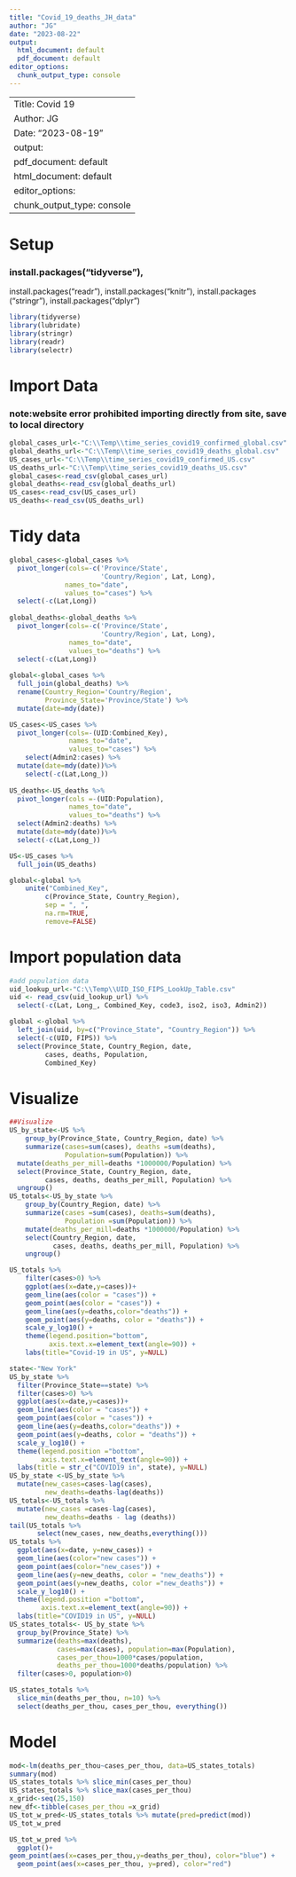 ---
title: "Covid_19_deaths_JH_data"
author: "JG"
date: "2023-08-22"
output:
  html_document: default
  pdf_document: default
editor_options:
  chunk_output_type: console
---
---
Title: Covid 19
Author: JG
Date: "2023-08-19"
output:
  pdf_document: default
  html_document: default
editor_options: 
  chunk_output_type: console
---

# Setup

### install.packages("tidyverse"), 
install.packages("readr"), install.packages("knitr"), 
install.packages ("stringr"), install.packages("dplyr") 

```{r, setup, warning=FALSE}
library(tidyverse) 
library(lubridate) 
library(stringr) 
library(readr) 
library(selectr)
```
# Import Data
### note:website error prohibited importing directly from site, save to local directory
```{r, import data, results=FALSE, warning=FALSE}
global_cases_url<-"C:\\Temp\\time_series_covid19_confirmed_global.csv"
global_deaths_url<-"C:\\Temp\\time_series_covid19_deaths_global.csv"
US_cases_url<-"C:\\Temp\\time_series_covid19_confirmed_US.csv"
US_deaths_url<-"C:\\Temp\\time_series_covid19_deaths_US.csv"
global_cases<-read_csv(global_cases_url)
global_deaths<-read_csv(global_deaths_url)
US_cases<-read_csv(US_cases_url)
US_deaths<-read_csv(US_deaths_url)
```


# Tidy data

```{r, tidy_global_data, results=FALSE, warning=FALSE}
global_cases<-global_cases %>% 
  pivot_longer(cols=-c('Province/State', 
                       'Country/Region', Lat, Long), 
              names_to="date",
              values_to="cases") %>% 
  select(-c(Lat,Long))
 
global_deaths<-global_deaths %>%
  pivot_longer(cols=-c('Province/State',
                       'Country/Region', Lat, Long),
               names_to="date",
               values_to="deaths") %>%
  select(-c(Lat,Long))
  
global<-global_cases %>%
  full_join(global_deaths) %>%
  rename(Country_Region='Country/Region',
         Province_State='Province/State') %>%
  mutate(date=mdy(date))

US_cases<-US_cases %>%
  pivot_longer(cols=-(UID:Combined_Key),
               names_to="date",
               values_to="cases") %>%
    select(Admin2:cases) %>%
  mutate(date=mdy(date))%>%
    select(-c(Lat,Long_))
    
US_deaths<-US_deaths %>%
  pivot_longer(cols =-(UID:Population),
               names_to="date",
               values_to="deaths") %>%
  select(Admin2:deaths) %>%
  mutate(date=mdy(date))%>%
  select(-c(Lat,Long_))
```

```{r, US cases, results=FALSE, warning=FALSE}
US<-US_cases %>%
  full_join(US_deaths)
```

```{r, global, results=FALSE, warning=FALSE}
global<-global %>%
    unite("Combined_Key",
         c(Province_State, Country_Region),
         sep = ", ",
         na.rm=TRUE,
         remove=FALSE)
```

# Import population data

```{r, add_population_data, results=FALSE, warning=FALSE}
#add population data
uid_lookup_url<-"C:\\Temp\\UID_ISO_FIPS_LookUp_Table.csv"
uid <- read_csv(uid_lookup_url) %>%
  select(-c(Lat, Long_, Combined_Key, code3, iso2, iso3, Admin2))

global <-global %>%
  left_join(uid, by=c("Province_State", "Country_Region")) %>%
  select(-c(UID, FIPS)) %>%
  select(Province_State, Country_Region, date, 
         cases, deaths, Population, 
         Combined_Key)
```

# Visualize

```{r, ##visualize, results=FALSE, warning=FALSE}
##Visualize
US_by_state<-US %>%
    group_by(Province_State, Country_Region, date) %>%
    summarize(cases=sum(cases), deaths =sum(deaths),
              Population=sum(Population)) %>%
  mutate(deaths_per_mill=deaths *1000000/Population) %>%
  select(Province_State, Country_Region, date,
         cases, deaths, deaths_per_mill, Population) %>%
  ungroup()
US_totals<-US_by_state %>%
    group_by(Country_Region, date) %>%
    summarize(cases =sum(cases), deaths=sum(deaths),
              Population =sum(Population)) %>%
    mutate(deaths_per_mill=deaths *1000000/Population) %>%
    select(Country_Region, date,
           cases, deaths, deaths_per_mill, Population) %>%
    ungroup()
```
```{r, plot(US_totals), warning=FALSE}
US_totals %>%
    filter(cases>0) %>%
    ggplot(aes(x=date,y=cases))+
    geom_line(aes(color = "cases")) +
    geom_point(aes(color = "cases")) +
    geom_line(aes(y=deaths,color="deaths")) +
    geom_point(aes(y=deaths, color = "deaths")) +
    scale_y_log10() +
    theme(legend.position="bottom",
          axis.text.x=element_text(angle=90)) +
    labs(title="Covid-19 in US", y=NULL)
```
```{r, plot(US_by_state), warning=FALSE}
state<-"New York" 
US_by_state %>% 
  filter(Province_State==state) %>%  
  filter(cases>0) %>% 
  ggplot(aes(x=date,y=cases))+ 
  geom_line(aes(color = "cases")) + 
  geom_point(aes(color = "cases")) +
  geom_line(aes(y=deaths,color="deaths")) + 
  geom_point(aes(y=deaths, color = "deaths")) + 
  scale_y_log10() + 
  theme(legend.position ="bottom", 
        axis.text.x=element_text(angle=90)) + 
  labs(title = str_c("COVID19 in", state), y=NULL) 
US_by_state <-US_by_state %>% 
  mutate(new_cases=cases-lag(cases), 
         new_deaths=deaths-lag(deaths)) 
US_totals<-US_totals %>% 
  mutate(new_cases =cases-lag(cases), 
         new_deaths=deaths - lag (deaths)) 
tail(US_totals %>% 
       select(new_cases, new_deaths,everything())) 
US_totals %>% 
  ggplot(aes(x=date, y=new_cases)) + 
  geom_line(aes(color="new cases")) + 
  geom_point(aes(color="new_cases")) + 
  geom_line(aes(y=new_deaths, color = "new_deaths")) +
  geom_point(aes(y=new_deaths, color ="new_deaths")) + 
  scale_y_log10() + 
  theme(legend.position ="bottom", 
        axis.text.x=element_text(angle=90)) + 
  labs(title="COVID19 in US", y=NULL) 
US_states_totals<- US_by_state %>% 
  group_by(Province_State) %>% 
  summarize(deaths=max(deaths), 
            cases=max(cases), population=max(Population),
            cases_per_thou=1000*cases/population,
            deaths_per_thou=1000*deaths/population) %>%
  filter(cases>0, population>0) 

US_states_totals %>% 
  slice_min(deaths_per_thou, n=10) %>% 
  select(deaths_per_thou, cases_per_thou, everything())
```

# Model
```{r, model, results=FALSE, warning=FALSE}
mod<-lm(deaths_per_thou~cases_per_thou, data=US_states_totals) 
summary(mod) 
US_states_totals %>% slice_min(cases_per_thou) 
US_states_totals %>% slice_max(cases_per_thou) 
x_grid<-seq(25,150)
new_df<-tibble(cases_per_thou =x_grid) 
US_tot_w_pred<-US_states_totals %>% mutate(pred=predict(mod))
US_tot_w_pred

US_tot_w_pred %>% 
  ggplot()+
geom_point(aes(x=cases_per_thou,y=deaths_per_thou), color="blue") + 
  geom_point(aes(x=cases_per_thou, y=pred), color="red")
```